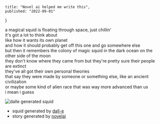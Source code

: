     title: "Novel ai helped me write this",
    published: "2022-09-01"
}

a magical squid is floating through space, just chillin'  
it's got a lot to think about  
like how it wants its own planet  
and how it should probably get off this one and go somewhere else  
but then it remembers the colony of magic squid in the dark ocean on the other side of the moon  
they don't know where they came from but they're pretty sure their people are extinct  
they've all got their own personal theories  
that say they were made by someone or something else, like an ancient civilization  
or maybe some kind of alien race that was way more advanced than us  
i mean i guess

![dalle generated squid](/images/articles/dalle_squid_2.png)

- squid generated by [dall-e](https://openai.com/blog/dall-e/)
- story generated by [novelai](https://novelai.net)